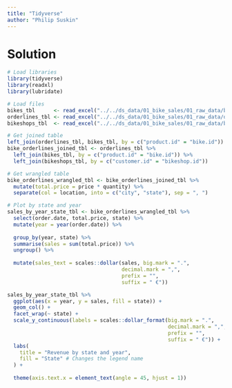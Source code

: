 ---
title: "Tidyverse"
author: "Philip Suskin"
---

# Solution

```{r plot, fig.width=12, fig.height=8}

# Load libraries
library(tidyverse)
library(readxl)
library(lubridate)

# Load files
bikes_tbl      <- read_excel("../../ds_data/01_bike_sales/01_raw_data/bikes.xlsx")
orderlines_tbl <- read_excel("../../ds_data/01_bike_sales/01_raw_data/orderlines.xlsx")
bikeshops_tbl  <- read_excel("../../ds_data/01_bike_sales/01_raw_data/bikeshops.xlsx")

# Get joined table
left_join(orderlines_tbl, bikes_tbl, by = c("product.id" = "bike.id"))
bike_orderlines_joined_tbl <- orderlines_tbl %>%
  left_join(bikes_tbl, by = c("product.id" = "bike.id")) %>%
  left_join(bikeshops_tbl, by = c("customer.id" = "bikeshop.id"))

# Get wrangled table
bike_orderlines_wrangled_tbl <- bike_orderlines_joined_tbl %>%
  mutate(total.price = price * quantity) %>%
  separate(col = location, into = c("city", "state"), sep = ", ")

# Plot by state and year
sales_by_year_state_tbl <- bike_orderlines_wrangled_tbl %>%
  select(order.date, total.price, state) %>%
  mutate(year = year(order.date)) %>%
  
  group_by(year, state) %>%
  summarise(sales = sum(total.price)) %>%
  ungroup() %>%
  
  mutate(sales_text = scales::dollar(sales, big.mark = ".", 
                                     decimal.mark = ",", 
                                     prefix = "", 
                                     suffix = " €"))

sales_by_year_state_tbl %>%
  ggplot(aes(x = year, y = sales, fill = state)) +
  geom_col() +
  facet_wrap(~ state) +
  scale_y_continuous(labels = scales::dollar_format(big.mark = ".", 
                                                    decimal.mark = ",", 
                                                    prefix = "", 
                                                    suffix = " €")) +
  labs(
    title = "Revenue by state and year",
    fill = "State" # Changes the legend name
  ) +
  
  theme(axis.text.x = element_text(angle = 45, hjust = 1))

```